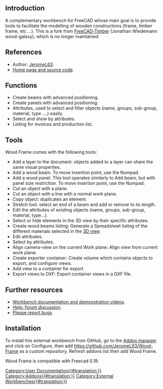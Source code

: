 <languages/>
<translate>

<!--T:1-->
{{VeryImportantMessage|This workbench is not actively developed or maintained, but looking for developers and maintainers.}}

</translate>
{{TOCright}}
<translate>

== Introduction == <!--T:2-->

<!--T:3-->
A complementary workbench for FreeCAD whose main goal is to provide tools to facilitate the modelling of wooden constructions (frame, timber frame, etc ...). This is a fork from [https://github.com/wood-galaxy/FreeCAD-Timber FreeCAD-Timber] (Jonathan Wiedemann wood-galaxy), which is no longer maintained.

== References == <!--T:4-->

<!--T:5-->
* Author: [https://github.com/JeromeL63/ JeromeL63].
* [https://github.com/JeromeL63/Wood-Frame Home page and source code].

== Functions == <!--T:6-->

<!--T:7-->
* Create beams with advanced positioning.
* Create panels with advanced positioning.
* Attributes, used to select and filter objects (name, groups, sub-group, material, type ....) easily.
* Select and show by attributes.
* Listing for invoices and production list.

== Tools == <!--T:8-->

<!--T:9-->
Wood Frame comes with the following tools:
* Add a layer to the document: objects added to a layer can share the same visual properties.
* Add a wood beam. To move insertion point, use the Numpad.
* Add a wood panel. This tool operates similarly to Add beam, but with panel size restriction. To move insertion point, use the Numpad.
* Cut an object with a plane.
* Cut an object with a line with a normal work plane.
* Copy object: duplicates an element.
* Stretch tool: select an end of a beam and add or remove to its length.
* Edit the attributes of existing objects (name, groups, sub-group, material, type...).
* Select or hide elements in the 3D view by their specific attributes.
* Create wood beams listing: Generate a Spreadsheet listing of the different materials selected in the [[3D_view|3D view]].
* Edit attributes.
* Select by attributes.
* Align camera-view on the current Work plane: Align view from current work plane.
* Create exporter container: Create volume which contains objects to export, and configure views.
* Add view to a container for export.
* Export views to DXF: Export container views in a DXF file.

== Further resources == <!--T:10-->

<!--T:11-->
* [https://github.com/JeromeL63/Wood-Frame/blob/master/README.md Workbench documentation and demonstration videos].
* [https://forum.freecadweb.org/viewtopic.php?t=40458 Help: forum discussion].
* [https://github.com/JeromeL63/Wood-Frame/issues Please report bugs].

== Installation == <!--T:12-->

<!--T:13-->
To install this external workbench from GitHub, go to the [[Std_AddonMgr|Addon manager]] and click on Configure, then add https://github.com/JeromeL63/Wood-Frame as a custom repository. Refresh addons list then add Wood Frame.

<!--T:14-->
Wood Frame is compatible with Freecad 0.19.


</translate>
[[Category:User Documentation{{#translation:}}]]
[[Category:Addons{{#translation:}}]]
[[Category:External Workbenches{{#translation:}}]]